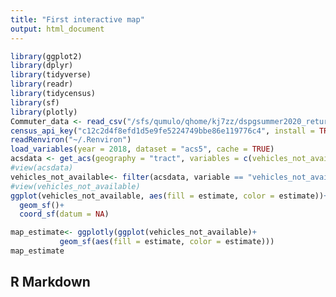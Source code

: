 ```yaml
---
title: "First interactive map"
output: html_document
---
```


```r
library(ggplot2)
library(dplyr)
library(tidyverse)
library(readr)
library(tidycensus)
library(sf)
library(plotly)
Commuter_data <- read_csv("/sfs/qumulo/qhome/kj7zz/dspgsummer2020_returntoschoolproject/Commuter_Transportation.csv")
census_api_key("c12c2d4f8efd1d5e9fe5224749bbe86e119776c4", install = TRUE, overwrite = TRUE)
readRenviron("~/.Renviron")
load_variables(year = 2018, dataset = "acs5", cache = TRUE)
acsdata <- get_acs(geography = "tract", variables = c(vehicles_not_available = "B08014_002",   vehicles_available = "B08014_003"), state = "51", county = "730", geometry = TRUE)
#view(acsdata)
vehicles_not_available<- filter(acsdata, variable == "vehicles_not_available")
#view(vehicles_not_available)
ggplot(vehicles_not_available, aes(fill = estimate, color = estimate))+
  geom_sf()+
  coord_sf(datum = NA)
```

```r
map_estimate<- ggplotly(ggplot(vehicles_not_available)+
           geom_sf(aes(fill = estimate, color = estimate)))
map_estimate

```

## R Markdown



